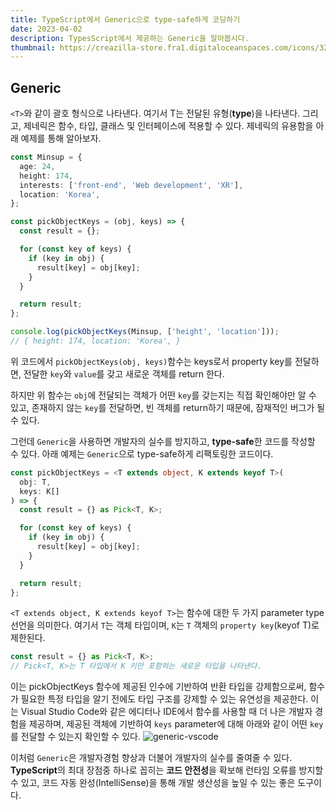 ```yaml
---
title: TypeScript에서 Generic으로 type-safe하게 코딩하기
date: 2023-04-02
description: TypesScript에서 제공하는 Generic을 알아봅시다.
thumbnail: https://creazilla-store.fra1.digitaloceanspaces.com/icons/3254474/typescript-icon-icon-md.png
---
```


## Generic

`<T>`와 같이 괄호 형식으로 나타낸다. 여기서 T는 전달된 유형(**type**)을 나타낸다.
그리고, 제네릭은 함수, 타입, 클래스 및 인터페이스에 적용할 수 있다.
제네릭의 유용함을 아래 예제를 통해 알아보자.

```typescript
const Minsup = {
  age: 24,
  height: 174,
  interests: ['front-end', 'Web development', 'XR'],
  location: 'Korea',
};

const pickObjectKeys = (obj, keys) => {
  const result = {};

  for (const key of keys) {
    if (key in obj) {
      result[key] = obj[key];
    }
  }

  return result;
};

console.log(pickObjectKeys(Minsup, ['height', 'location']));
// { height: 174, location: 'Korea', }
```

위 코드에서 `pickObjectKeys(obj, keys)`함수는 keys로서 property key를 전달하면, 전달한 `key`와 `value`를 갖고 새로운 객체를 return 한다.

하지만 위 함수는 `obj`에 전달되는 객체가 어떤 `key`를 갖는지는 직접 확인해야만 알 수 있고, 존재하지 않는 `key`를 전달하면, 빈 객체를 return하기 때문에, 잠재적인 버그가 될 수 있다.

그런데 `Generic`을 사용하면 개발자의 실수를 방지하고, **type-safe**한 코드를 작성할 수 있다. 아래 예제는 `Generic`으로 type-safe하게 리팩토링한 코드이다.

```typescript
const pickObjectKeys = <T extends object, K extends keyof T>(
  obj: T,
  keys: K[]
) => {
  const result = {} as Pick<T, K>;

  for (const key of keys) {
    if (key in obj) {
      result[key] = obj[key];
    }
  }

  return result;
};
```

`<T extends object, K extends keyof T>`는 함수에 대한 두 가지 parameter type 선언을 의미한다.
여기서 `T`는 객체 타입이며, `K`는 `T` 객체의 `property key`(keyof T)로 제한된다.

```typescript
const result = {} as Pick<T, K>;
// Pick<T, K>는 T 타입에서 K 키만 포함하는 새로운 타입을 나타낸다.
```

이는 pickObjectKeys 함수에 제공된 인수에 기반하여 반환 타입을 강제함으로써, 함수가 필요한 특정 타입을 알기 전에도 타입 구조를 강제할 수 있는 유연성을 제공한다.
이는 Visual Studio Code와 같은 에디터나 IDE에서 함수를 사용할 때 더 나은 개발자 경험을 제공하며, 제공된 객체에 기반하여 `keys` parameter에 대해 아래와 같이 어떤 `key`를 전달할 수 있는지 확인할 수 있다.
![generic-vscode](./images/TypeScript에서-Generic으로-type-safe하게-코딩하기/generic-vscode.png)

이처럼 `Generic`은 개발자경험 향상과 더불어 개발자의 실수를 줄여줄 수 있다.
**TypeScript**의 최대 장점중 하나로 꼽히는 **코드 안전성**을 확보해 런타임 오류를 방지할 수 있고, 코드 자동 완성(IntelliSense)을 통해 개발 생산성을 높일 수 있는 좋은 도구이다.
